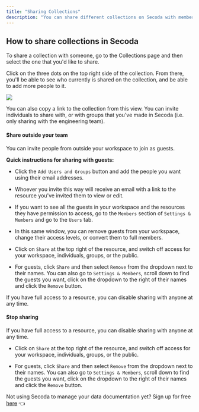 ```yaml
---
title: "Sharing Collections"
description: "You can share different collections on Secoda with members of your team or outside of it."
---
```


## **How to share collections in Secoda**

To share a collection with someone, go to the Collections page and then select the one that you'd like to share. 

Click on the three dots on the top right side of the collection. From there, you'll be able to see who currently is shared on the collection, and be able to add more people to it. 

![](https://3544070331-files.gitbook.io/~/files/v0/b/gitbook-x-prod.appspot.com/o/spaces%2FqxbfBjqa19PllrcxgKxO%2Fuploads%2FZU7xlIuvJacyygRAwTqR%2FScreen%20Shot%202022-04-08%20at%207.34.09%20AM.png?alt=media&token=4ef86e19-3929-4c61-b4ee-fe16b742d91c)

You can also copy a link to the collection from this view. You can invite individuals to share with, or with groups that you've made in Secoda (i.e. only sharing with the engineering team). 

#### Share outside your team

You can invite people from outside your workspace to join as guests. 

**Quick instructions for sharing with guests:**

* Click the `Add Users and Groups` button and add the people you want using their email addresses.

* Whoever you invite this way will receive an email with a link to the resource you've invited them to view or edit.

* If you want to see all the guests in your workspace and the resources they have permission to access, go to the `Members` section of `Settings & Members` and go to the `Users` tab.

* In this same window, you can remove guests from your workspace, change their access levels, or convert them to full members.

* Click on `Share` at the top right of the resource, and switch off access for your workspace, individuals, groups, or the public.

* For guests, click `Share` and then select `Remove` from the dropdown next to their names. You can also go to `Settings & Members`, scroll down to find the guests you want, click on the dropdown to the right of their names and click the `Remove` button.

If you have full access to a resource, you can disable sharing with anyone at any time.

#### Stop sharing

If you have full access to a resource, you can disable sharing with anyone at any time.

* Click on `Share` at the top right of the resource, and switch off access for your workspace, individuals, groups, or the public.

* For guests, click `Share` and then select `Remove` from the dropdown next to their names. You can also go to `Settings & Members`, scroll down to find the guests you want, click on the dropdown to the right of their names and click the `Remove` button.

Not using Secoda to manage your data documentation yet? Sign up for free [here](http://app.secoda.co/) 👈